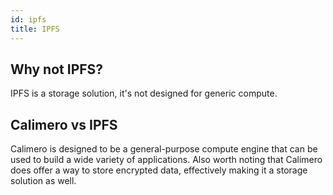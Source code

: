 ```yaml
---
id: ipfs
title: IPFS
---
```


## Why not IPFS?

IPFS is a storage solution, it's not designed for generic compute.

## Calimero vs IPFS

Calimero is designed to be a general-purpose compute engine that can be used to
build a wide variety of applications. Also worth noting that Calimero does offer
a way to store encrypted data, effectively making it a storage solution as well.
